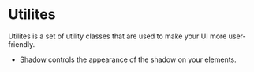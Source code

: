 # Utilites

Utilites is a set of utility classes that are used to make your UI more user-friendly.

- [Shadow](shadow) controls the appearance of the shadow on your elements.
